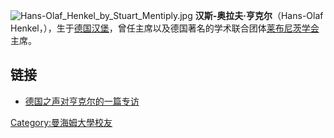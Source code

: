 {{Unreferenced|time=2021-02-24}}
[[File:Hans-Olaf_Henkel_by_Stuart_Mentiply.jpg|thumb]]
'''汉斯-奥拉夫·亨克尔'''（Hans-Olaf Henkel，{{bd|1940年|3月14日|catIdx=H}}），生于[[德国|德国]][[汉堡|汉堡]]，曾任{{link-en|德国工业联合会|Bundesverband der Deutschen Industrie}}主席以及德国著名的学术联合团体[[莱布尼茨学会|莱布尼茨学会]]主席。

==链接==
*[http://www.dw-world.de/dw/article/0,2144,2803661,00.html 德国之声对亨克尔的一篇专访] {{Wayback|url=http://www.dw-world.de/dw/article/0,2144,2803661,00.html |date=20081020004155 }}

{{德国人小作品}}
[[Category:曼海姆大學校友|Category:曼海姆大學校友]]